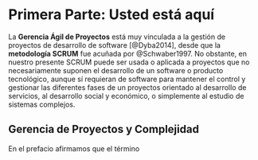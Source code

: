 # Primera Parte: Usted está aquí

La **Gerencia Ágil de Proyectos** está muy vinculada a la gestión de proyectos de desarrollo de software [@Dyba2014], desde que la **metodología SCRUM** fue acuñada por @Schwaber1997. No obstante, en nuestro presente SCRUM puede ser usada o aplicada a proyectos que no necesariamente suponen el desarrollo de un software o producto tecnológico, aunque sí requieran de software para mantener el control y gestionar las diferentes fases de un proyectos orientado al desarrollo de servicios, al desarrollo social y económico, o simplemente al estudio de sistemas complejos.  

## Gerencia de Proyectos y Complejidad

En el prefacio afirmamos que el término 
